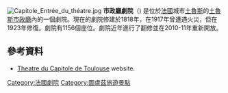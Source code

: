 [[File:Capitole_Entrée_du_théatre.jpg|thumb]]  
'''市政廳劇院'''（{{lang-fr|Théâtre du Capitole}}) 是位於[[法國|法國]]城市[[土魯斯|土魯斯]]的[[土魯斯市政廳|土魯斯市政廳]]內的一個劇院。現在的劇院修建於1818年，在1917年曾遭遇火災，但在1923年修復。劇院有1156個座位。劇院近年進行了翻修並在2010-11年重新開放。

== 參考資料 ==
*[http://www.theatre-du-capitole.fr Theatre du Capitole de Toulouse] {{Wayback|url=http://www.theatre-du-capitole.fr/ |date=20100720084556 }} website.
{{coord|43|36|15|N|1|26|40|E|type:landmark_region:FR|display=title}}

[[Category:法國劇院|Category:法國劇院]]
[[Category:圖盧茲旅遊景點|Category:圖盧茲旅遊景點]]